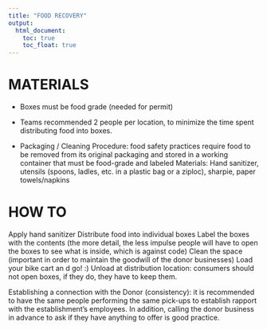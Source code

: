 ```yaml
---
title: "FOOD RECOVERY"
output:
  html_document:
    toc: true
    toc_float: true
---
```


# MATERIALS

* Boxes
must be food grade (needed for permit)

* Teams
recommended 2 people per location, to minimize the time spent distributing food into boxes.

* Packaging / Cleaning Procedure: food safety practices require food to be removed from its original packaging and stored in a working container that must be food-grade and labeled 
	Materials: Hand sanitizer, utensils (spoons, ladles, etc. in a plastic bag or a ziploc), sharpie, paper towels/napkins 
	
# HOW TO
Apply hand sanitizer
Distribute food into individual boxes 
Label the boxes with the contents (the more detail, the less impulse people will have to open the boxes to see what is inside, which is against code)
Clean the space (important in order to maintain the goodwill of the donor businesses) 
Load your bike cart an    d go! :) 
Unload at distribution location: consumers should not open boxes, if they do, they have to keep them. 
 
Establishing a connection with the Donor (consistency): it is recommended to have the same people performing the same pick-ups to establish rapport with the establishment’s employees. In addition, calling the donor business in advance to ask if they have anything to offer is good practice.
